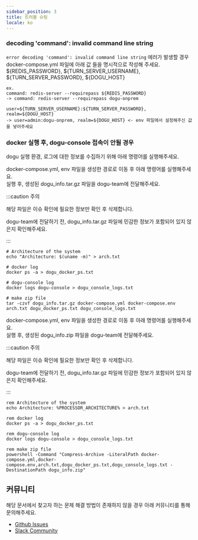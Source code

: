 ```yaml
---
sidebar_position: 3
title: 트러블 슈팅
locale: ko
---
```



### decoding 'command': invalid command line string

`error decoding 'command': invalid command line string` 에러가 발생할 경우  
 docker-compose.yml 파일에 아래 값 들을 명시적으로 작성해 주세요.  
 ${REDIS_PASSWORD}, ${TURN_SERVER_USERNAME}, ${TURN_SERVER_PASSWORD}, ${DOGU_HOST}

```
ex.
command: redis-server --requirepass ${REDIS_PASSWORD}
-> command: redis-server --requirepass dogu-onprem

user=${TURN_SERVER_USERNAME}:${TURN_SERVER_PASSWORD}, realm=${DOGU_HOST}
-> user=admin:dogu-onprem, realm=${DOGU_HOST} <- env 파일에서 설정해주신 값을 넣어주세요
```

### docker 실행 후, dogu-console 접속이 안될 경우

dogu 실행 환경, 로그에 대한 정보를 수집하기 위해 아래 명령어를 실행해주세요.

<Tabs groupId="os" defaultValue="linux" queryString>
<TabItem value="linux" label="Linux" default>
docker-compose.yml, env 파일을 생성한 경로로 이동 후 아래 명령어를 실행해주세요.<br />
실행 후, 생성된 dogu_info.tar.gz 파일을 dogu-team에 전달해주세요.

:::caution 주의

해당 파일은 이슈 확인에 필요한 정보만 확인 후 삭제합니다.

dogu-team에 전달하기 전, dogu_info.tar.gz 파일에 민감한 정보가 포함되어 있지 않은지 확인해주세요.

:::

```
# Architecture of the system
echo "Architecture: $(uname -m)" > arch.txt

# docker log
docker ps -a > dogu_docker_ps.txt

# dogu-console log
docker logs dogu-console > dogu_console_logs.txt

# make zip file
tar -czvf dogu_info.tar.gz docker-compose.yml docker-compose.env arch.txt dogu_docker_ps.txt dogu_console_logs.txt
```

</TabItem>

<TabItem value="windows" label="Windows">
docker-compose.yml, env 파일을 생성한 경로로 이동 후 아래 명령어를 실행해주세요.<br />
실행 후, 생성된 dogu_info.zip 파일을 dogu-team에 전달해주세요.

:::caution 주의

해당 파일은 이슈 확인에 필요한 정보만 확인 후 삭제합니다.

dogu-team에 전달하기 전, dogu_info.tar.gz 파일에 민감한 정보가 포함되어 있지 않은지 확인해주세요.

:::

```
rem Architecture of the system
echo Architecture: %PROCESSOR_ARCHITECTURE% > arch.txt

rem docker log
docker ps -a > dogu_docker_ps.txt

rem dogu-console log
docker logs dogu-console > dogu_console_logs.txt

rem make zip file
powershell -Command "Compress-Archive -LiteralPath docker-compose.yml,docker-compose.env,arch.txt,dogu_docker_ps.txt,dogu_console_logs.txt -DestinationPath dogu_info.zip"

```

</TabItem>
</Tabs>

## 커뮤니티

해당 문서에서 찾고자 하는 문제 해결 방법이 존재하지 않을 경우 아래 커뮤니티를 통해 문의해주세요.

- [Github Issues](https://github.com/dogu-team/dogu/issues)
- [Slack Community](https://join.slack.com/t/dogu-community/shared_invite/zt-1zespy16o-TgYIureSBI6ma6o_nG3gVw)
